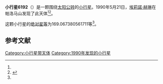 {{Infobox planet
| bgcolour = #FFFFC0
| name = 6192
| symbol = 
| image = 
| caption = 
| discovery = yes
| discovery_ref = 
| discoverer = [[埃莉諾·赫琳|埃莉諾·赫琳]]
| discovery_site = [[帕洛马山|帕洛马山]] 
| discovered = 1990年5月21日
| designations = yes
| mp_name = 
| named_after = 
| alt_names = 1990 KB1/ 1952 PA / 1976 GT6 / 1984 YS2
| mp_category = [[主带小行星|主带小行星]]
| orbit_ref = <ref name="a">[http://ssd.jpl.nasa.gov/sbdb.cgi?sstr=6192 6192] {{Wayback|url=http://ssd.jpl.nasa.gov/sbdb.cgi?sstr=6192 |date=20110610022603 }}，小行星數據庫瀏覽器（JPL Small-Body Database Browser）－[[美国国家航空航天局|美国国家航空航天局]]喷气推进实验室</ref>
| epoch = 2456400.5 (2013年4月18日更新)
| aphelion = {{convert|2.902327128083733|AU|km|3|abbr=on|lk=out}}
| perihelion = {{convert|1.6837553202657|AU|km|3|abbr=on}}
| semimajor = {{convert|2.293041224174717|AU|km|3|abbr=on}}
| eccentricity = 0.265710837
| period = 1268.283144 [[日|日]]<br />3.47[[儒略年|儒略年]]
| avg_speed = 
| inclination = 10.32888539299381
| asc_node = 122.26392724446
| mean_anomaly = 
| arg_peri = 169.067380561711
| satellites = 
| physical_characteristics = yes
| dimensions = 
| mass = 
| density = 
| surface_grav = 
| escape_velocity = 
| sidereal_day = 
| axial_tilt = 
| pole_ecliptic_lat = 
| pole_ecliptic_lon = 
| albedo = 
| temperatures= 
| temp_name1 = 
| mean_temp_1 = 
| max_temp_1 = 
| temp_name2 = 
| max_temp_2 = 
| spectral_type = 
| abs_magnitude = 169.067380561711
}}

'''小行星6192'''（{{lang-en|6192}}）是一颗围绕[[太阳|太阳]][[公转|公转]]的[[小行星|小行星]]。1990年5月21日，[[埃莉諾·赫琳|埃莉諾·赫琳]]在帕洛马山发现了此天体<ref name="a" /><ref>{{cite news|title=小行星列表|url=http://cfa-www.harvard.edu/iau/lists/NumberedMPs.txt|accessdate=2013-07-08|newspaper=哈佛大学|archive-date=2008-05-17|archive-url=https://web.archive.org/web/20080517010638/http://cfa-www.harvard.edu/iau/lists/NumberedMPs.txt|dead-url=no}}</ref>。

这颗小行星的[[绝对星等|绝对星等]]为169.067380561711等<ref name="a" />。

==参考文献==
{{reflist}}
{{Minor Planet Number|[[小行星6191|小行星6191]]|[[小行星6193|小行星6193]]}}

{{小天体}}

[[Category:小行星带天体|Category:小行星带天体]]
[[Category:1990年发现的小行星|Category:1990年发现的小行星]]

{{asteroid-stub}}